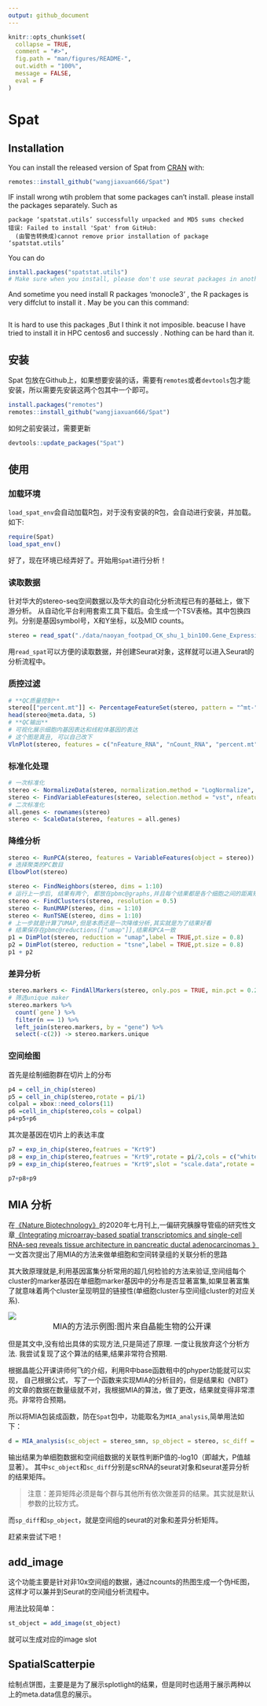 ```yaml
---
output: github_document
---
```


<!-- README.md is generated from README.Rmd. Please edit that file -->

```r
knitr::opts_chunk$set(
  collapse = TRUE,
  comment = "#>",
  fig.path = "man/figures/README-",
  out.width = "100%",
  message = FALSE,
  eval = F
)
```

# Spat

<!-- badges: start -->
<!-- badges: end -->

## Installation

You can install the released version of Spat from [CRAN](https://CRAN.R-project.org) with:

``` r
remotes::install_github("wangjiaxuan666/Spat")
```
IF install wrong wtih problem that some packages can't install. please install the packages separately. Such as 

```
package ‘spatstat.utils’ successfully unpacked and MD5 sums checked
错误: Failed to install 'Spat' from GitHub:
  (由警告转换成)cannot remove prior installation of package ‘spatstat.utils’
```

You can do 

``` r
install.packages("spatstat.utils")
# Make sure when you install, please don't use seurat packages in another R terminal
```
And sometime you need install R packages 'monocle3' , the R packages is very diffclut to install it . May be you can this command:

```r

```
It is hard to use this packages ,But I think it not imposible. beacuse I have tried to install it in HPC centos6 and successly . Nothing can be hard than it.

## 安装

Spat 包放在Github上，如果想要安装的话，需要有`remotes`或者`devtools`包才能安装，所以需要先安装这两个包其中一个即可。

``` r
install.packages("remotes")
remotes::install_github("wangjiaxuan666/Spat")
```

如何之前安装过，需要更新

``` r
devtools::update_packages("Spat")
```

## 使用

### 加载环境

`load_spat_env`会自动加载R包，对于没有安装的R包，会自动进行安装，并加载。如下:

```r
require(Spat)
load_spat_env()
```
好了，现在环境已经弄好了。开始用`Spat`进行分析！

### 读取数据

针对华大的stereo-seq空间数据以及华大的自动化分析流程已有的基础上，做下游分析。
从自动化平台利用套索工具下载后。会生成一个TSV表格。其中包换四列。分别是基因symbol号，X和Y坐标，以及MID counts。

```r
stereo = read_spat("./data/naoyan_footpad_CK_shu_1_bin100.Gene_Expression_table.tsv")
```

用`read_spat`可以方便的读取数据，并创建Seurat对象，这样就可以进入Seurat的分析流程中。

### 质控过滤

```r
# **QC质量控制**
stereo[["percent.mt"]] <- PercentageFeatureSet(stereo, pattern = "^mt-")
head(stereo@meta.data, 5)
# **QC输出**
# 可视化展示细胞内基因表达和线粒体基因的表达
# 这个图是真丑, 可以自己改下
VlnPlot(stereo, features = c("nFeature_RNA", "nCount_RNA", "percent.mt"), ncol = 3,cols = "#EB4B17")
```
### 标准化处理

```r
# 一次标准化
stereo <- NormalizeData(stereo, normalization.method = "LogNormalize", scale.factor = 10000)
stereo <- FindVariableFeatures(stereo, selection.method = "vst", nfeatures = 2000)
# 二次标准化
all.genes <- rownames(stereo)
stereo <- ScaleData(stereo, features = all.genes)
```

### 降维分析

```r
stereo <- RunPCA(stereo, features = VariableFeatures(object = stereo))
# 选择聚类的PC数目
ElbowPlot(stereo)
```

```r
stereo <- FindNeighbors(stereo, dims = 1:10)
# 运行上一步后, 结果有两个, 都放在pbmc@graphs,并且每个结果都是各个细胞之间的距离矩阵
stereo <- FindClusters(stereo, resolution = 0.5)
stereo <- RunUMAP(stereo, dims = 1:10)
stereo <- RunTSNE(stereo, dims = 1:10)
# 上一步就是计算了UMAP,但是本质还是一次降维分析,其实就是为了结果好看
# 结果保存在pbmc@reductions[["umap"]],结果和PCA一致
p1 = DimPlot(stereo, reduction = "umap",label = TRUE,pt.size = 0.8)
p2 = DimPlot(stereo, reduction = "tsne",label = TRUE,pt.size = 0.8)
p1 + p2
```

###  差异分析



```r
stereo.markers <- FindAllMarkers(stereo, only.pos = TRUE, min.pct = 0.25, logfc.threshold = 0.25)
# 筛选unique maker
stereo.markers %>% 
  count(`gene`) %>% 
  filter(n == 1) %>% 
  left_join(stereo.markers, by = "gene") %>%
  select(-c(2)) -> stereo.markers.unique
```

### 空间绘图

首先是绘制细胞群在切片上的分布

```r
p4 = cell_in_chip(stereo)
p5 = cell_in_chip(stereo,rotate = pi/1)
colpal = xbox::need_colors(11)
p6 =cell_in_chip(stereo,cols = colpal)
p4+p5+p6
```

其次是基因在切片上的表达丰度

```r
p7 = exp_in_chip(stereo,featrues = "Krt9")
p8 = exp_in_chip(stereo,featrues = "Krt9",rotate = pi/2,cols = c("white","red","black"))
p9 = exp_in_chip(stereo,featrues = "Krt9",slot = "scale.data",rotate = pi/2,cols = c("white","red","black"))

p7+p8+p9
```

## MIA 分析

在[《Nature Biotechnology》](https://www.nature.com/nbt/)的2020年七月刊上,一偏研究胰腺导管癌的研究性文章[《Integrating microarray-based spatial transcriptomics and single-cell RNA-seq reveals tissue architecture in pancreatic ductal adenocarcinomas 》](https://www.nature.com/articles/s41587-019-0392-8)一文首次提出了用MIA的方法来做单细胞和空间转录组的关联分析的思路

其大致原理就是,利用基因富集分析常用的超几何检验的方法来验证,空间组每个cluster的marker基因在单细胞marker基因中的分布是否显著富集,如果显著富集了就意味着两个cluster呈现明显的链接性(单细胞cluster与空间组cluster的对应关系).

![](https://pic-1259340288.cos.ap-guangzhou.myqcloud.com/img/202108092324241628522664F4950j%E6%88%AA%E5%B1%8F2021-08-09%20%E4%B8%8B%E5%8D%888.35.20.png)
<center><font size = 3>MIA的方法示例图:图片来自晶能生物的公开课</font></center>

但是其文中,没有给出具体的实现方法,只是简述了原理. 一度让我放弃这个分析方法. 我尝试复现了这个算法的结果,结果非常符合预期.

根据晶能公开课讲师何飞的介绍，利用R中base函数租中的phyper功能就可以实现， 自己根据公式， 写了一个函数来实现MIA的分析目的，但是结果和《NBT》的文章的数据在数量级就不对，我根据MIA的算法，做了更改，结果就变得非常漂亮。非常符合预期。

所以将MIA包装成函数，防在`Spat`包中，功能取名为`MIA_analysis`,简单用法如下：
```r
d = MIA_analysis(sc_object = stereo_smn, sp_object = stereo, sc_diff = sc_diff, sp_diff = sp_diff)
```

输出结果为单细胞数据和空间组数据的关联性判断P值的-log10（即越大，P值越显著）。
其中`sc_object`和`sc_diff`分别是scRNA的seurat对象和seurat差异分析的结果矩阵。

>注意：差异矩阵必须是每个群与其他所有依次做差异的结果。其实就是默认参数的比较方式。

而`sp_diff`和`sp_object`，就是空间组的seurat的对象和差异分析矩阵。

赶紧来尝试下吧！

## add_image

这个功能主要是针对非10x空间组的数据，通过ncounts的热图生成一个伪HE图，这样才可以兼并到Seurat的空间组分析流程中。

用法比较简单：
```r
st_object = add_image(st_object)
```
就可以生成对应的image slot

## SpatialScatterpie

绘制点饼图，主要是是为了展示splotlight的结果，但是同时也适用于展示两种以上的meta.data信息的展示。
